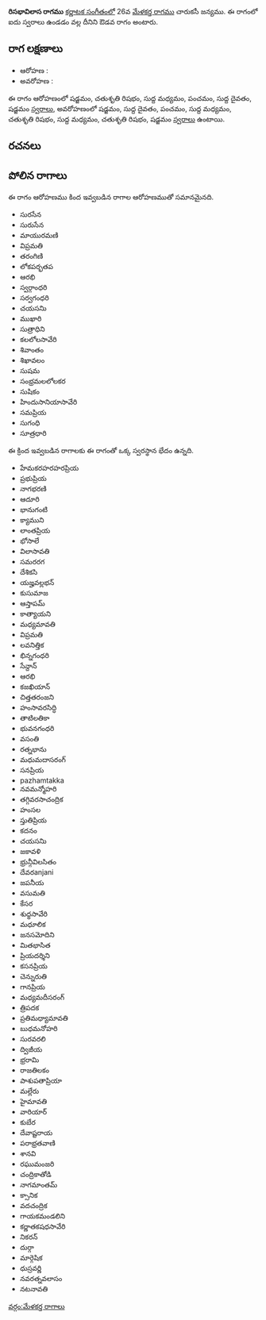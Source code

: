 {{Infobox ragam
	| name          	= రిసభావిలాస
	| synonym	    	= 
	| mela          	= 
	| chakra        	= 
	| janaka        	= 
	| type          	= ఔడవ
	| arohanam      	= {{svaraC|S|R2|M1|P|D1|S'}} 
	| avarohanam    	= {{svaraC|S'|D1|P|M1|R2|M1|R2|S}}
	| jeeva         	=
	| chhaya        	=
	| nyasa         	=
	| vishesha      	= 
	| equivalent  		= 
}}
{{కర్ణాటక సంగీత రాగాలు}}
'''రిసభావిలాస రాగము''' [[కర్ణాటక సంగీతం]]లో 26వ [[మేళకర్త రాగము]] చారుకసీ జన్యము.  ఈ రాగంలో ఐదు స్వరాలు ఉండడం వల్ల దీనిని ఔడవ రాగం అంటారు.


==రాగ లక్షణాలు==


* ఆరోహణ : {{svaraC|S|R2|M1|P|D1|S'}} 
* అవరోహణ : {{svaraC|S'|D1|P|M1|R2|M1|R2|S}}

ఈ రాగం ఆరోహణంలో షడ్జమం, చతుశృతి రిషభం, సుద్ద మధ్యమం, పంచమం, సుద్ద దైవతం, షడ్జమం [[స్వరాలు]], అవరోహణంలో షడ్జమం, సుద్ద దైవతం, పంచమం, సుద్ద మధ్యమం, చతుశృతి రిషభం, సుద్ద మధ్యమం, చతుశృతి రిషభం, షడ్జమం [[స్వరాలు]] ఉంటాయి.

==రచనలు==



==పోలిన రాగాలు==
ఈ రాగం ఆరోహణము కింద ఇవ్వబడిన రాగాల ఆరోహణముతో సమానమైనది.
* సురసేన
* సురుసేన
* మాయురమణి
* విప్రమతి
* తరంగిణి
* లోకపర్భతప
* ఆరభి
* స్వర్గాంధరి
* సర్వగంధరి
* చయసనిు
* ముఖారి
* సుత్రాధిని
* కలలోలసావేరి
* శివాంతం
* శిఖావలం
* సుషమ
* సంభ్రమలలోలకర
* సుషికం
* హిందుసానియాసావేరి
* సమప్రియ
* సుగంధి
* సూత్రధారి

ఈ క్రింద ఇవ్వబడిన రాగాలకు ఈ రాగంతో ఒక్క స్వరస్థాన భేదం ఉన్నది.
* హేమకరహరహరప్రియ
* ప్రభుప్రియ
* నాగభరణి
* ఆదూరి
* భానుగంటి
* క్యాముని
* లాంతప్రియ
* భోసాలే
* విలాసావతి
* సమరరగ
* దేశికసి
* యజ్హవల్లభన్
* కుసుమాజ
* ఆస్తాపమ్
* కాత్యాయని
* మధ్యమావతి
* విప్రమతి
* లవనిత్తిక
* భిన్నగంధరి
* సేన్దాన్
* ఆరభి
* కజఖియాన్
* చిత్తతరంజని
* హంసావరసిద్ధి
* తాటిలతికా
* భువనగంధరి
* వసంతి
* రత్నభాను
* మధుమదాసరంగ్
* సనప్రియ
* pazhamtakka
* నవమన్మోహరి
* తగ్గివరసాచంద్రిక
* హంసల
* స్తుతిప్రియ
* కదనం
* చయసనిు
* జకావళి
* భ్రున్గీవిలసితం
* దేవరanjani
* జపనీయ
* వసుమతి
* కేసర
* శుధ్ధసావేరి
* మధూలిక
* జనసమోదిని
* మితభాసిత
* ప్రియదర్శిని
* కసనప్రియ
* చెన్నురుతి
* గానప్రియ
* మధ్యమదీసరంగ్
* త్రిపదక
* ప్రతిమధ్యామావతి
* బుధమనోహరి
* సురవరలి
* ద్విజీయ
* భ్రరామి
* రాజతిలకం
* పాశుపతాప్రియా
* మల్లేరు
* హైమావతి
* వారియార్
* కుబేర
* దేవాష్టరాయ
* పరాభ్రతవాణి
* శానవి
* రఘుమంజరి
* చంద్రికాతోడి
* నాగమాంతమ్
* క్సానిక
* వదచంద్రిక
* గాయకమండలిని
* కర్ణాతకషధసావేరి
* నికరన్
* దుర్గా
* మార్గెషిక
* ధుస్రవర్ణి
* నవరత్నవలాసం
* నటనావతి



[[వర్గం:మేళకర్త రాగాలు]]